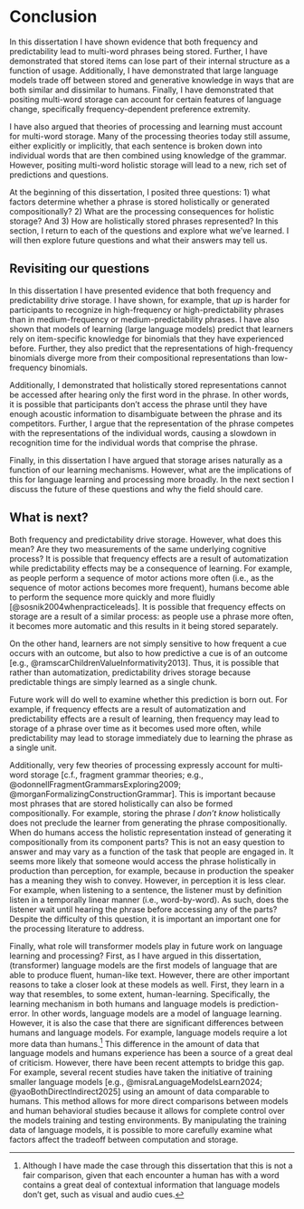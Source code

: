 # Conclusion

In this dissertation I have shown evidence that both frequency and predictability lead to multi-word phrases being stored. Further, I have demonstrated that stored items can lose part of their internal structure as a function of usage. Additionally, I have demonstrated that large language models trade off between stored and generative knowledge in ways that are both similar and dissimilar to humans. Finally, I have demonstrated that positing multi-word storage can account for certain features of language change, specifically frequency-dependent preference extremity.

I have also argued that theories of processing and learning must account for multi-word storage. Many of the processing theories today still assume, either explicitly or implicitly, that each sentence is broken down into individual words that are then combined using knowledge of the grammar. However, positing multi-word holistic storage will lead to a new, rich set of predictions and questions.

At the beginning of this dissertation, I posited three questions: 1) what factors determine whether a phrase is stored holistically or generated compositionally? 2) What are the processing consequences for holistic storage? And 3) How are holistically stored phrases represented? In this section, I return to each of the questions and explore what we've learned. I will then explore future questions and what their answers may tell us.

## Revisiting our questions

In this dissertation I have presented evidence that both frequency and predictability drive storage. I have shown, for example, that *up* is harder for participants to recognize in high-frequency or high-predictability phrases than in medium-frequency or medium-predictability phrases. I have also shown that models of learning (large language models) predict that learners rely on item-specific knowledge for binomials that they have experienced before. Further, they also predict that the representations of high-frequency binomials diverge more from their compositional representations than low-frequency binomials.

Additionally, I demonstrated that holistically stored representations cannot be accessed after hearing only the first word in the phrase. In other words, it is possible that participants don't access the phrase until they have enough acoustic information to disambiguate between the phrase and its competitors. Further, I argue that the representation of the phrase competes with the representations of the individual words, causing a slowdown in recognition time for the individual words that comprise the phrase.

Finally, in this dissertation I have argued that storage arises naturally as a function of our learning mechanisms. However, what are the implications of this for language learning and processing more broadly. In the next section I discuss the future of these questions and why the field should care.

## What is next?

Both frequency and predictability drive storage. However, what does this mean? Are they two measurements of the same underlying cognitive process? It is possible that frequency effects are a result of automatization while predictability effects may be a consequence of learning. For example, as people perform a sequence of motor actions more often (i.e., as the sequence of motor actions becomes more frequent), humans become able to perform the sequence more quickly and more fluidly [@sosnik2004whenpracticeleads]. It is possible that frequency effects on storage are a result of a similar process: as people use a phrase more often, it becomes more automatic and this results in it being stored separately.

On the other hand, learners are not simply sensitive to how frequent a cue occurs with an outcome, but also to how predictive a cue is of an outcome [e.g., @ramscarChildrenValueInformativity2013]. Thus, it is possible that rather than automatization, predictability drives storage because predictable things are simply learned as a single chunk.

Future work will do well to examine whether this prediction is born out. For example, if frequency effects are a result of automatization and predictability effects are a result of learning, then frequency may lead to storage of a phrase over time as it becomes used more often, while predictability may lead to storage immediately due to learning the phrase as a single unit.

Additionally, very few theories of processing expressly account for multi-word storage [c.f., fragment grammar theories; e.g., @odonnellFragmentGrammarsExploring2009; @morganFormalizingConstructionGrammar]. This is important because most phrases that are stored holistically can also be formed compositionally. For example, storing the phrase *I don't know* holistically does not preclude the learner from generating the phrase compositionally. When do humans access the holistic representation instead of generating it compositionally from its component parts? This is not an easy question to answer and may vary as a function of the task that people are engaged in. It seems more likely that someone would access the phrase holistically in production than perception, for example, because in production the speaker has a meaning they wish to convey. However, in perception it is less clear. For example, when listening to a sentence, the listener must by definition listen in a temporally linear manner (i.e., word-by-word). As such, does the listener wait until hearing the phrase before accessing any of the parts? Despite the difficulty of this question, it is important an important one for the processing literature to address.

Finally, what role will transformer models play in future work on language learning and processing? First, as I have argued in this dissertation, (transformer) language models are the first models of language that are able to produce fluent, human-like text. However, there are other important reasons to take a closer look at these models as well. First, they learn in a way that resembles, to some extent, human-learning. Specifically, the learning mechanism in both humans and language models is prediction-error. In other words, language models are a model of language learning. However, it is also the case that there are significant differences between humans and language models. For example, language models require a lot more data than humans.[^conclusion-1] This difference in the amount of data that language models and humans experience has been a source of a great deal of criticism. However, there have been recent attempts to bridge this gap. For example, several recent studies have taken the initiative of training smaller language models [e.g., @misraLanguageModelsLearn2024; @yaoBothDirectIndirect2025] using an amount of data comparable to humans. This method allows for more direct comparisons between models and human behavioral studies because it allows for complete control over the models training and testing environments. By manipulating the training data of language models, it is possible to more carefully examine what factors affect the tradeoff between computation and storage.

[^conclusion-1]: Although I have made the case through this dissertation that this is not a fair comparison, given that each encounter a human has with a word contains a great deal of contextual information that language models don't get, such as visual and audio cues.

